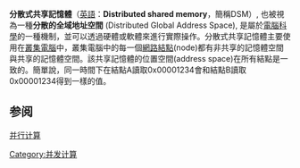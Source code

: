 {{多個問題|
{{unreferenced|time=2018-03-22T07:48:11+00:00}}
{{copyedit|time=2016-09-14T03:44:41+00:00}}
{{expert|time=2016-09-14T03:44:41+00:00}}
}}
{{noteTA
|G1=IT
}}
'''分散式共享記憶體'''（[[英語|英語]]：'''Distributed shared memory'''，簡稱DSM）, 也被視為一種'''分散的全域地址空間''' (Distributed Global Address Space), 是屬於[[電腦科學|電腦科學]]的一種機制，並可以透過硬體或軟體來進行實際操作。分散式共享記憶體主要使用在[[叢集電腦|叢集電腦]]中，叢集電腦中的每一個[[網路結點|網路結點]](node)都有非共享的記憶體空間與共享的記憶體空間。該共享記憶體的位置空間(address space)在所有結點是一致的。簡單說，同一時間下在結點A讀取0x00001234會和結點B讀取0x00001234得到一樣的值。

==参阅==
[[并行计算|并行计算]]

[[Category:并发计算|Category:并发计算]]